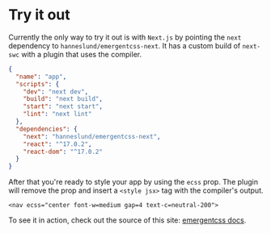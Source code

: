 # Try it out

Currently the only way to try it out is with `Next.js` by pointing the `next` dependency to `hanneslund/emergentcss-next`. It has a custom build of `next-swc` with a plugin that uses the compiler.

```json
{
  "name": "app",
  "scripts": {
    "dev": "next dev",
    "build": "next build",
    "start": "next start",
    "lint": "next lint"
  },
  "dependencies": {
    "next": "hanneslund/emergentcss-next",
    "react": "^17.0.2",
    "react-dom": "^17.0.2"
  }
}
```

After that you're ready to style your app by using the `ecss` prop. The plugin will remove the prop and insert a `<style jsx>` tag with the compiler's output.

```
<nav ecss="center font-w=medium gap=4 text-c=neutral-200">
```

To see it in action, check out the source of this site: [emergentcss docs](https://github.com/hanneslund/emergentcss/tree/main/apps/docs).
